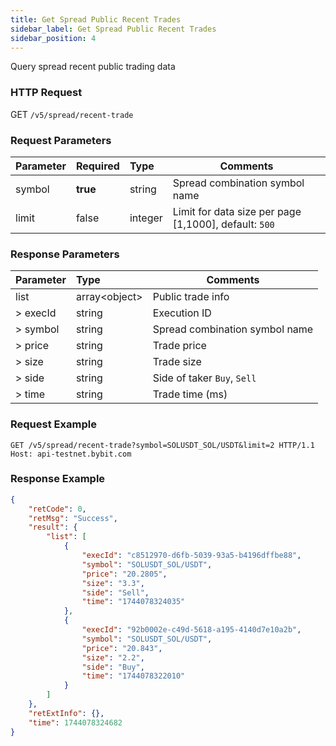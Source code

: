 ```yaml
---
title: Get Spread Public Recent Trades
sidebar_label: Get Spread Public Recent Trades
sidebar_position: 4
---
```


Query spread recent public trading data

### HTTP Request
GET `/v5/spread/recent-trade`

### Request Parameters
| Parameter | Required | Type | Comments|
|:----- |:-------|:-----|------ |
|symbol |**true** |string |Spread combination symbol name|
|limit |false |integer |Limit for data size per page [1,1000], default: `500`|

### Response Parameters
| Parameter | Type | Comments|
|:----- |:-----|----- |
|list |array&lt;object&gt; |Public trade info|
|> execId |string |Execution ID |
|> symbol |string |Spread combination symbol name|
|> price |string |Trade price |
|> size |string |Trade size |
|> side |string |Side of taker `Buy`, `Sell`|
|> time |string |Trade time (ms) |

### Request Example
```http
GET /v5/spread/recent-trade?symbol=SOLUSDT_SOL/USDT&limit=2 HTTP/1.1
Host: api-testnet.bybit.com
```

### Response Example

```json
{
    "retCode": 0,
    "retMsg": "Success",
    "result": {
        "list": [
            {
                "execId": "c8512970-d6fb-5039-93a5-b4196dffbe88",
                "symbol": "SOLUSDT_SOL/USDT",
                "price": "20.2805",
                "size": "3.3",
                "side": "Sell",
                "time": "1744078324035"
            },
            {
                "execId": "92b0002e-c49d-5618-a195-4140d7e10a2b",
                "symbol": "SOLUSDT_SOL/USDT",
                "price": "20.843",
                "size": "2.2",
                "side": "Buy",
                "time": "1744078322010"
            }
        ]
    },
    "retExtInfo": {},
    "time": 1744078324682
}
```
